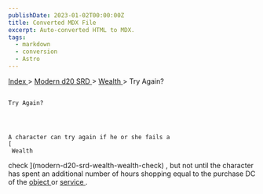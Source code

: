 ```yaml
---
publishDate: 2023-01-02T00:00:00Z
title: Converted MDX File
excerpt: Auto-converted HTML to MDX.
tags:
  - markdown
  - conversion
  - Astro
---
```


[
Index
](-index) >
[
Modern d20 SRD
](modern-d20-srd-index) >
[
Wealth
](modern-d20-srd-wealth-index) > Try Again?

##

    Try Again?




    A character can try again if he or she fails a
    [
     Wealth

check
](modern-d20-srd-wealth-wealth-check)
, but not until the character has spent an additional number of hours shopping equal to the purchase DC of the
[
object
](modern-d20-srd-equipment-equipment-general)
or
[
service
](modern-d20-srd-equipment-services)
.
